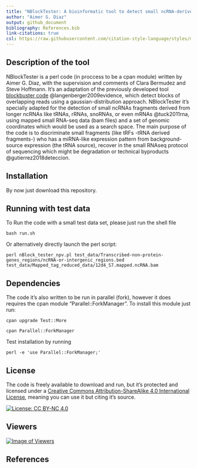 ```yaml
---
title: "NBlockTester: A bioinformatic tool to detect small ncRNA-derived fragments"
author: "Aimer G. Diaz"
output: github_document
bibliography: References.bib
link-citations: true
csl: https://raw.githubusercontent.com/citation-style-language/styles/master/biomed-central.csl
---
```


## Description of the tool

NBlockTester is a perl code (in proccess to be a cpan module) written by Aimer G. Diaz, with the supervision and comments of Clara Bermudez and Steve Hoffmann. It's an adaptation of the previously developed tool [blockbuster code](https://www.bioinf.uni-leipzig.de/~david/LIFE/LIFE/blockbuster.html) @langenberger2009evidence, which detect blocks of overlapping reads using a gaussian-distribution approach. NBlockTester it's specially adapted for the detection of small ncRNAs fragments derived from longer ncRNAs like tRNAs, rRNAs, snoRNAs, or even mRNAs @tuck2011rna, using mapped small RNA-seq data (bam files) and a set of genomic coordinates which would be used as a search space. The main purpose of the code is to discriminate small fragments (like tRFs -tRNA derived fragments-) who has a miRNA-like expression pattern from background-source expression (the tRNA source), recover in the small RNAseq protocol of sequencing which might be degradation or technical byproducts @gutierrez2018deteccion. 

## Installation 

By now just download this repository.

## Running with test data

To Run the code with a small test data set, please just run the shell file 

```
bash run.sh

```

Or alternatively directly launch the perl script: 

```
perl nBlock_tester_npv.pl test_data/Transcribed-non-protein-genes_regions/ncRNA-or-intergenic_regions.bed  test_data/Mapped_tag_reduced_data/12d4_S7.mapped.ncRNA.bam

```

## Dependencies 

The code it's also written to be run in parallel (fork), however it does requires the cpan module "Parallel::ForkManager". To install this module just run: 

```
cpan upgrade Test::More

cpan Parallel::ForkManager

```

Test installation by running 

```
perl -e 'use Parallel::ForkManager;'

```
## License 

The code is freely available to download and run, but it's protected and licensed under a [Creative Commons Attribution-ShareAlike 4.0 International License](https://creativecommons.org/licenses/by-nc/4.0/), meaning you can use it but citing it's source. 

[![License: CC BY-NC 4.0](https://img.shields.io/badge/License-CC%20BY--NC%204.0-lightgrey.svg)](https://creativecommons.org/licenses/by-nc/4.0/)

## Viewers 

[![Image of Viewers](https://github.com/AimerGDiaz/Viewers/blob/master/svg/409164432/badge.svg)](https://github.com/AimerGDiaz/Viewers/blob/master/readme/409164432/week.md)

## References 
